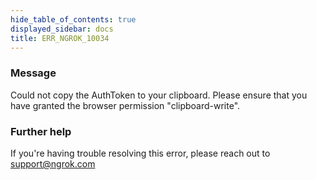 ```yaml
---
hide_table_of_contents: true
displayed_sidebar: docs
title: ERR_NGROK_10034
---
```


### Message

Could not copy the AuthToken to your clipboard. Please ensure that you have granted the browser permission "clipboard-write".

<ErrorDetails />

### Further help

If you're having trouble resolving this error, please reach out to [support@ngrok.com](mailto:support@ngrok.com?subject=Help%20with%20ERR_NGROK_10034)
